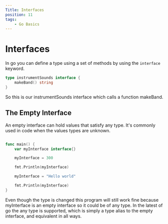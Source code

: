 ```yaml
---
Title: Interfaces
position: 11
tags: 
    - Go Basics
---
```



# Interfaces

In go you can define a type using a set of methods by using the ```interface``` keyword. 

```go
type instrumentSounds interface {
    makeBand() string
}
```
So this is our instrumentSounds interface which calls a function makeBand. 

<GoPlayground 
    id="p-Ut2K0Fa9f" 
    proportion={16/10}
/>

## The Empty Interface

An empty interface can hold values that satisfy any type. It's commonly used in code when the values types are unknown.
```go

func main() {
    var myInterface interface{}

    myInterface = 300

    fmt.Println(myInterface)

    myInterface = "Hello world"

    fmt.Println(myInterface)
}
```
Even though the type is changed this program will still work fine because myInterface is an empty interface so it could be of any type.
In the latest of go the any type is supported, which is simply a type alias to the empty interface, and equivalent in all ways. 